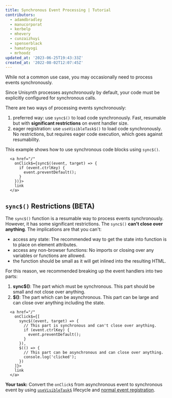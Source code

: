 ```yaml
---
title: Synchronous Event Processing | Tutorial
contributors:
  - adamdbradley
  - manucorporat
  - kerbelp
  - mhevery
  - cunzaizhuyi
  - spenserblack
  - hamatoyogi
  - mrhoodz
updated_at: '2023-06-25T19:43:33Z'
created_at: '2022-08-02T12:07:45Z'
---
```


While not a common use case, you may occasionally need to process events synchronously.

Since Unisynth processes asynchronously by default, your code must be explicitly configured for synchronous calls. 

There are two ways of processing events synchronously:
1. preferred way: use `sync$()` to load code synchronously. Fast, resumable but with **significant restrictions** on event handler size. 
2. eager registration: use `useVisibleTask$()` to load code synchronously. No restrictions, but requires eager code execution, which goes against resumability.

This example shows how to use synchronous code blocks using `sync$()`.

```tsx
  <a href="/" 
    onClick$={sync$((event, target) => {
      if (event.ctrlKey) {
        event.preventDefault();
      }
    })}>
    link
  </a>
```

## `sync$()` Restrictions (BETA)

The `sync$()` function is a resumable way to process events synchronously. However, it has some significant restrictions. The `sync$()` **can't close over anything**. The implications are that you can't:
- access any state: The recommended way to get the state into function is to place on element attributes.
- access any non-browser functions: No imports or closing over any variables or functions are allowed. 
- the function should be small as it will get inlined into the resulting HTML.

For this reason, we recommended breaking up the event handlers into two parts:
1. **sync$()**: The part which must be synchronous. This part should be small and not close over anything.
2. **$()**: The part which can be asynchronous. This part can be large and can close over anything including the state.

```tsx
  <a href="/" 
    onClick$={[
      sync$((event, target) => {
        // This part is synchronous and can't close over anything.
        if (event.ctrlKey) {
          event.preventDefault();
        }
      }),
      $(() => {
        // This part can be asynchronous and can close over anything.
        console.log('clicked');
      })
    ]}>
    link
  </a>
```



 **Your task:** Convert the `onClick$` from asynchronous event to synchronous event by using [`useVisibleTask$`](/docs/(unisynth)/components/tasks/index.mdx#usevisibletask) lifecycle and [normal event registration](https://developer.mozilla.org/en-US/docs/Web/API/EventTarget/addEventListener).
